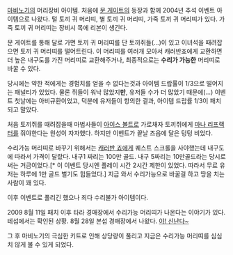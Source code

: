[[마비노기]]의 머리장비 아이템. 처음에 [[문 게이트]]의 등장과 함께 2004년 추석 이벤트 아이템으로 나왔다. 털 토끼 귀 머리띠, 별 토끼 귀 머리띠, 가죽 토끼 귀 머리띠가 있다. 가죽 토끼 귀 머리띠는 장비시 목에 리본이 생긴다. 

문 게이트를 통해 달로 가면 토끼 귀 머리띠를 단 토끼쥐들(...)이 있고 이녀석을 때려잡으면 토끼 귀 머리띠를 떨어트린다. 이 머리띠를 여러개 모아서 캐러반죠에게 교환하면 더 높은 내구도를 가진 머리띠로 교환해주거나, 최종적으로는 '''수리가 가능한''' 머리띠로 바꿀 수 있다. 
 
당시에는 약한 적에게는 경험치를 얻을 수 없다는것과 아이템 드랍률이 1/3으로 떨어지는 패널티가 있었다. 물론 쥐들이 워낙 많았지'''만''', 유저들 수가 더 많았기 때문에(...) 이벤트 첫날에는 아비규환이었고, 덕분에 유저들이 항의한 결과, 아이템 드랍률 1/3이 패치되고 말았다.

처음 토끼쥐를 때려잡을때 마법사들이 [[아이스 볼트]]로 가로채자 토끼쥐에게 [[마나 리프랙터]]를 줘야한다는 원성이 자자했다. 하지만 이벤트가 끝날 즈음에 달은 텅텅 비었다.

수리가능 머리띠로 바꾸기 위해서는 [[캐러반 죠]]에게 퀘스트 스크롤을 사야했는데
내구도에 따라서 가격이 달랐다. 내구1 짜리는 100만 골드. 내구 5짜리는 10만골드라는 당시로써는 거금이었다.[* 이 이벤트 당시엔 플레이 시간 2시간 제한이 있었다. 따라서 무료 유저는 하루에 1만 골드 벌기도 힘들었다.] 지금 와서 수리가능으로 바꿀걸 하고 땅을 치는 사람이 꽤 있다.

이후 이벤트로 풀리긴 했으나 죄다 수리불가 아이템이다. 

2009 8월 11일 패치 이후 타라 경매장에서 수리가능 머리띠가 나온다는 이야기가 있다. 테섭에서는 확인된 상황. 8월 28일 본섭 경매장에서 나왔다. [[야! 신난다~]]

그 후 마비노기의 극심한 키트로 인해 상당량이 풀리고 지금은 수리가능 머리띠를 심심치 않게 볼 수 있게 되었다.
